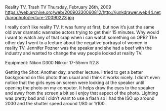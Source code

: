 Reality TV, Trash TV
Thursday, February 26th, 2009
https://web.archive.org/web/20090330060812/http://junkdrawer.web44.net/barophoto/lecture-20090223.jpg

I really don’t like reality TV. It was funny at first, but now it’s just the same old over dramatic wannabe actors trying to get their 15 minutes. Why would i want to watch any of that crap when i can watch something on OPB? The other day I went to a lecture about the negative portrayal of women in reality TV. Jennifer Pozner was the speaker and she had a beef with the industry and wanted to change the way people looked at reality TV.

Equipment:
Nikon D300
Nikkor 17-55mm f/2.8

Getting the Shot:
Another day, another lecture. I tried to get a better background on this photo than usual and i think it works nicely. I didn’t even notice that the girls eyes on screen were looking at the speaker until opening the photo on my computer. It helps draw the eyes to the speaker and away from the screen a bit so i enjoy that aspect of the photo. Lighting was pretty bad and i didn’t want to use a flash so i had the ISO up around 2000 and the shutter speed around 1/80 or 1/100.
